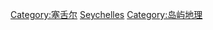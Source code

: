 {{Commons cat|Geography of the Seychelles}}

[[Category:塞舌尔|Category:塞舌尔]]
[[Category:非洲各国地理|Seychelles]]
[[Category:岛屿地理|Category:岛屿地理]]